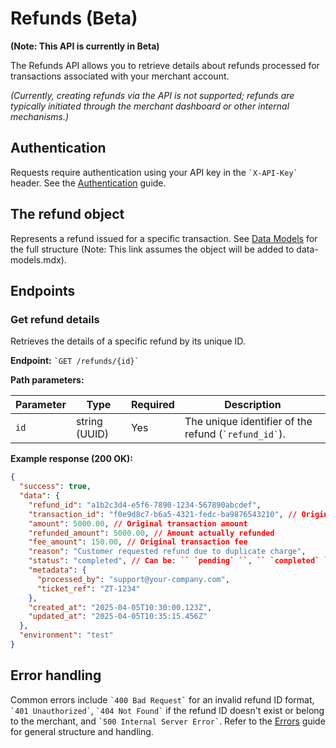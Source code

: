# **Refunds (Beta)**

**(Note: This API is currently in Beta)**

The Refunds API allows you to retrieve details about refunds processed for transactions associated with your merchant account.

*(Currently, creating refunds via the API is not supported; refunds are typically initiated through the merchant dashboard or other internal mechanisms.)*

## **Authentication**

Requests require authentication using your API key in the `` `X-API-Key` `` header. See the [Authentication](./authentication) guide.

## **The refund object**

Represents a refund issued for a specific transaction. See [Data Models](./data-models#refund-object) for the full structure (Note: This link assumes the object will be added to data-models.mdx).

## **Endpoints**

### **Get refund details**

Retrieves the details of a specific refund by its unique ID.

**Endpoint:** `` `GET /refunds/{id}` ``

**Path parameters:**

| Parameter | Type          | Required | Description                                     |
| --------- | ------------- | -------- | ----------------------------------------------- |
| `id`      | string (UUID) | Yes      | The unique identifier of the refund (`` `refund_id` ``). |

**Example response (200 OK):**

```json
{
  "success": true,
  "data": {
    "refund_id": "a1b2c3d4-e5f6-7890-1234-567890abcdef",
    "transaction_id": "f0e9d8c7-b6a5-4321-fedc-ba9876543210", // Original transaction
    "amount": 5000.00, // Original transaction amount
    "refunded_amount": 5000.00, // Amount actually refunded
    "fee_amount": 150.00, // Original transaction fee
    "reason": "Customer requested refund due to duplicate charge",
    "status": "completed", // Can be: `` `pending` ``, `` `completed` ``, `` `failed` ``
    "metadata": {
      "processed_by": "support@your-company.com",
      "ticket_ref": "ZT-1234"
    },
    "created_at": "2025-04-05T10:30:00.123Z",
    "updated_at": "2025-04-05T10:35:15.456Z"
  },
  "environment": "test"
}
```

## **Error handling**

Common errors include `` `400 Bad Request` `` for an invalid refund ID format, `` `401 Unauthorized` ``, `` `404 Not Found` `` if the refund ID doesn't exist or belong to the merchant, and `` `500 Internal Server Error` ``. Refer to the [Errors](./errors) guide for general structure and handling. 